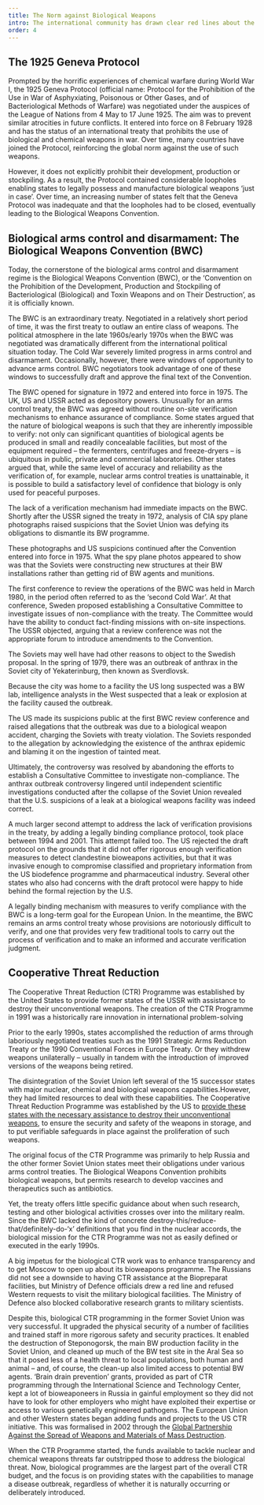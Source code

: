 ```yaml
---
title: The Norm against Biological Weapons
intro: The international community has drawn clear red lines about the misuse of biology. The two biological cornerstones of the rules of war are the Geneva Protocol (G) and the Biological Weapons Convention (BWC). Together, they prohibit the development, production, stockpiling and use of biological weapons.
order: 4
---
```


<Figure
  size="medium"
  src="bwc-meeting.jpg"
  caption="Meeting of the Biological Weapons Convention, 2014 "
  credit="Filippa Lentzos"
  alt="Backs of people sitting in rows of seats, attending a conference in a huge conference room."
  license=""
></Figure>


## The 1925 Geneva Protocol

<Figure
  size="medium"
  src="un-meeting.jpg"
  caption="The League of Nations at its opening session in Geneva"
  credit="UN Photo /Jullien https://dam.media.un.org/asset-management/2AM9LO3APKNT?WS=SearchResults"
  alt="Historic photo of the League of Nations. In a huge hall, many men in dark suits attend a conference. They are sitting in rows as well as standing on balconies and facing the viewer."
  license=""
></Figure>

<Treaty name="protocol1925" />

Prompted by the horrific experiences of chemical warfare during World War I, the 1925 Geneva Protocol (official name: Protocol for the Prohibition of the Use in War of Asphyxiating, Poisonous or Other Gases, and of Bacteriological Methods of Warfare) was negotiated under the auspices of the League of Nations from 4 May to 17 June 1925. The aim was to prevent similar atrocities in future conflicts. It entered into force on 8 February 1928 and has the status of an international treaty that prohibits the use of biological and chemical weapons in war. Over time, many countries have joined the Protocol, reinforcing the global norm against the use of such weapons.

<Figure
  size="medium"
  src="LU03MAP-GenevaProtocol.png"
  caption="Global participation in the Geneva Protocol"
  credit="N.N."
  alt=""
  license=""
></Figure>

However, it does not explicitly prohibit their development, production or stockpiling. As a result, the Protocol contained considerable loopholes enabling states to legally possess and manufacture biological weapons ‘just in case’. Over time, an increasing number of states felt that the Geneva Protocol was inadequate and that the loopholes had to be closed, eventually leading to the Biological Weapons Convention.

## Biological arms control and disarmament: The Biological Weapons Convention (BWC)

<Figure
  size="medium"
  src="cd-meeting.jpg"
  caption="Conference of the Committee on Disarmament at work 1971"
  credit="UN photo (cropped) https://dam.media.un.org/asset-management/2AM9LOWM3RQE?WS=SearchResults"
  alt="Black and white picture of a huge square of tables from above. On the tables lie documents. People sit on them, attending a conference."
  license=""
></Figure>

Today, the cornerstone of the biological arms control and disarmament regime is the Biological Weapons Convention (BWC), or the ‘Convention on the Prohibition of the Development, Production and Stockpiling of Bacteriological (Biological) and Toxin Weapons and on Their Destruction’, as it is officially known.

<Figure
  size="medium"
  src="Status_BWC.png"
  caption="Global participation in the Biological Weapons Convention (BWC)"
  credit="Data: UNODA Disarmament Treaties Database, Natural Earth, Image: PRIF/CC BY SA"
  alt=""
  license=""
></Figure>

<LectureVideo smil="/lu03/LU03.05_final.smil" provider="video-stream">

  The BWC is an extraordinary treaty. Negotiated in a relatively short period of time, it was the first treaty to outlaw an entire class of weapons. The political atmosphere in the late 1960s/early 1970s when the BWC was negotiated was dramatically different from the international political situation today. The Cold War severely limited progress in arms control and disarmament. Occasionally, however, there were windows of opportunity to advance arms control. BWC negotiators took advantage of one of these windows to successfully draft and approve the final text of the Convention.

  The BWC opened for signature in 1972 and entered into force in 1975. The UK, US and USSR acted as depository powers. Unusually for an arms control treaty, the BWC was agreed without routine on-site verification mechanisms to enhance assurance of compliance. Some states argued that the nature of biological weapons is such that they are inherently impossible to verify: not only can significant quantities of biological agents be produced in small and readily concealable facilities, but most of the equipment required – the fermenters, centrifuges and freeze-dryers – is ubiquitous in public, private and commercial laboratories. Other states argued that, while the same level of accuracy and reliability as the verification of, for example, nuclear arms control treaties is unattainable, it is possible to build a satisfactory level of confidence that biology is only used for peaceful purposes.

  The lack of a verification mechanism had immediate impacts on the BWC. Shortly after the USSR signed the treaty in 1972, analysis of CIA spy plane photographs raised suspicions that the Soviet Union was defying its obligations to dismantle its BW programme.

  <Figure
    size="medium"
    src="Lockheed.png"
    caption="Lockheed U-2 high-altitude reconnaissance aircraft operated from the 1950s over Soviet territory and provided visual intelligence from an altitude of more than 20,000 metres in the era before satellites were widely available"
    credit="USAF (public domain)"
    alt="Military airplane flying above clouds."
    license=""
  ></Figure>

  These photographs and US suspicions continued after the Convention entered into force in 1975. What the spy plane photos appeared to show was that the Soviets were constructing new structures at their BW installations rather than getting rid of BW agents and munitions.

  The first conference to review the operations of the BWC was held in March 1980, in the period often referred to as the ‘second Cold War’. At that conference, Sweden proposed establishing a Consultative Committee to investigate issues of non-compliance with the treaty. The Committee would have the ability to conduct fact-finding missions with on-site inspections. The USSR objected, arguing that a review conference was not the appropriate forum to introduce amendments to the Convention.

  The Soviets may well have had other reasons to object to the Swedish proposal. In the spring of 1979, there was an outbreak of anthrax in the Soviet city of Yekaterinburg, then known as Sverdlovsk.

  <Figure
    size="medium"
    src="yekaterinburg-locator-edit-2.svg"
    caption="Yekaterinburg"
    credit="Data: Natural Earth , Image: PRIF/CC BY 4.0."
    alt="Yekaterinburg on a Map"
    license=""
  ></Figure>

  Because the city was home to a facility the US long suspected was a BW lab, intelligence analysts in the West suspected that a leak or explosion at the facility caused the outbreak.

  The US made its suspicions public at the first BWC review conference and raised allegations that the outbreak was due to a biological weapon accident, charging the Soviets with treaty violation. The Soviets responded to the allegation by acknowledging the existence of the anthrax epidemic and blaming it on the ingestion of tainted meat.

  Ultimately, the controversy was resolved by abandoning the efforts to establish a Consultative Committee to investigate non-compliance. The anthrax outbreak controversy lingered until independent scientific investigations conducted after the collapse of the Soviet Union revealed that the U.S. suspicions of a leak at a biological weapons facility was indeed correct.

  A much larger second attempt to address the lack of verification provisions in the treaty, by adding a legally binding compliance protocol, took place between 1994 and 2001. This attempt failed too. The US rejected the draft protocol on the grounds that it did not offer rigorous enough verification measures to detect clandestine bioweapons activities, but that it was invasive enough to compromise classified and proprietary information from the US biodefence programme and pharmaceutical industry. Several other states who also had concerns with the draft protocol were happy to hide behind the formal rejection by the U.S.

  A legally binding mechanism with measures to verify compliance with the BWC is a long-term goal for the European Union. In the meantime, the BWC remains an arms control treaty whose provisions are notoriously difficult to verify, and one that provides very few traditional tools to carry out the process of verification and to make an informed and accurate verification judgment.

</LectureVideo>
  <div className="timeline-noCollapse">
<Timeline>
  <Event date="1968" title="Negotiations begin"/>
  <Event date="1969" title="Nixon’s elections opens a window of opportunity"/>
  <Event date="1972" title="Opened for signature"/>
  <Event date="1975" title="Entry into force"/>
  <Event date="1980" title="First review conference; Swedish proposal for Consultative Committee fails"/>
  <Event date="1994–2001" title="Negotiations on compliance protocol also fail"/>
</Timeline>
</div>

<Treaty name="bwc" />

## Cooperative Threat Reduction

The Cooperative Threat Reduction (CTR) Programme was established by the United States to provide former states of the USSR with assistance to destroy their unconventional weapons. The creation of the CTR Programme in 1991 was a historically rare innovation in international problem-solving

<Figure
  size="medium"
  src="Nunn-Lugar.jpg"
  caption="The initiators of the CTR Programme, Senators Sam Nunn and Richard Lugar, leaving the White House in November 1991 after briefing President George H. W. Bush on the Nunn-Lugar legislation"
  alt="Photograph of the initiators of the CTR program, Senators Sam Nunn and Richard Lugar, leaving the White House in November 1991 after briefing President George H. W. Bush on the Nunn- Lugar Legislation."
  credit="Wikimedia/US government"
  license=""
></Figure>

Prior to the early 1990s, states accomplished the reduction of arms through laboriously negotiated treaties such as the 1991 Strategic Arms Reduction Treaty or the 1990 Conventional Forces in Europe Treaty. Or they withdrew weapons unilaterally – usually in tandem with the introduction of improved versions of the weapons being retired.

The disintegration of the Soviet Union left several of the 15 successor states with major nuclear, chemical and biological weapons capabilities.However, they had limited resources to deal with these capabilities. The Cooperative Threat Reduction Programme was established by the US to [provide these states with the necessary assistance to destroy their unconventional weapons](https://globalbiodefense.com/2021/10/17/looking-back-at-the-biological-threat-reduction-program-through-the-decades/), to ensure the security and safety of the weapons in storage, and to put verifiable safeguards in place against the proliferation of such weapons.

The original focus of the CTR Programme was primarily to help Russia and the other former Soviet Union states meet their obligations under various arms control treaties. The Biological Weapons Convention prohibits biological weapons, but permits research to develop vaccines and therapeutics such as antibiotics.

Yet, the treaty offers little specific guidance about when such research, testing and other biological activities crosses over into the military realm. Since the BWC lacked the kind of concrete destroy-this/reduce-that/definitely-do-‘x’ definitions that you find in the nuclear accords, the biological mission for the CTR Programme was not as easily defined or executed in the early 1990s.

A big impetus for the biological CTR work was to enhance transparency and to get Moscow to open up about its bioweapons programme. The Russians did not see a downside to having CTR assistance at the Biopreparat facilities, but Ministry of Defence officials drew a red line and refused Western requests to visit the military biological facilities. The Ministry of Defence also blocked collaborative research grants to military scientists.

Despite this, biological CTR programming in the former Soviet Union was very successful. It upgraded the physical security of a number of facilities and trained staff in more rigorous safety and security practices. It enabled the destruction of Steponogorsk, the main BW production facility in the Soviet Union, and cleaned up much of the BW test site in the Aral Sea so that it posed less of a health threat to local populations, both human and animal – and, of course, the clean-up also limited access to potential BW agents. ‘Brain drain prevention’ grants, provided as part of CTR programming through the International Science and Technology Center, kept a lot of bioweaponeers in Russia in gainful employment so they did not have to look for other employers who might have exploited their expertise or access to various genetically engineered pathogens. The European Union and other Western states began adding funds and projects to the US CTR initiative. This was formalised in 2002 through the [Global Partnership Against the Spread of Weapons and Materials of Mass Destruction](https://www.gpwmd.com/).

<Figure
  size="medium"
  src="LU03MAP-GlobalPartnership.png"
  caption="Partners of the Global Partnership Against the Spread of Weapons and Materials of Mass Destruction"
  alt="Partners of the Global Partnership Against the Spread of Weapons and Materials of Mass Destruction"
  credit=" https://www.gpwmd.com/partners"
  license=""
></Figure>

When the CTR Programme started, the funds available to tackle nuclear and chemical weapons threats far outstripped those to address the biological threat. Now, biological programmes are the largest part of the overall CTR budget, and the focus is on providing states with the capabilities to manage a disease outbreak, regardless of whether it is naturally occurring or deliberately introduced.

